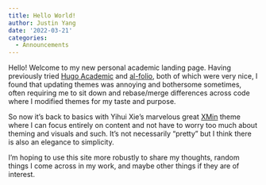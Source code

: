 ```yaml
---
title: Hello World!
author: Justin Yang
date: '2022-03-21'
categories:
  - Announcements
---
```


Hello! Welcome to my new personal academic landing page. Having previously tried [Hugo Academic](https://academic-demo.netlify.app) and [al-folio](https://github.com/alshedivat/al-folio), both of which were very nice, I found that updating themes was annoying and bothersome sometimes, often requiring me to sit down and rebase/merge differences across code where I modified themes for my taste and purpose. 

So now it's back to basics with Yihui Xie's marvelous great [XMin](https://github.com/yihui/hugo-xmin) theme where I can focus entirely on content and not have to worry too much about theming and visuals and such. It's not necessarily "pretty" but I think there is also an elegance to simplicity. 

I'm hoping to use this site more robustly to share my thoughts, random things I come across in my work, and maybe other things if they are of interest.
